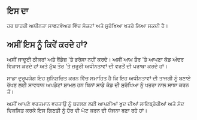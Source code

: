 
## ਇਸ ਦਾ

<div className="h-2"/>

ਹਰ ਬਾਹਰੀ ਅਧੀਨਤਾ ਸਾਫਟਵੇਅਰ ਵਿੱਚ ਸੰਕਟਾਂ ਅਤੇ ਸੁਰੱਖਿਆ ਖਤਰੇ ਲਿਆ ਸਕਦੀ ਹੈ।

<div className="h-8"/>

<ThreeChart />

<div className="h-8"/>

## ਅਸੀਂ ਇਸ ਨੂੰ ਕਿਵੇਂ ਕਰਦੇ ਹਾਂ?

<div className="h-2"/>

ਅਸੀਂ ਜਾਦੂਈ ਠੀਕਰਾਂ ਅਤੇ ਬੈਂਡੇਜ਼ 'ਤੇ ਭਰੋਸਾ ਨਹੀਂ ਕਰਦੇ। ਅਸੀਂ ਆਮ ਤੌਰ 'ਤੇ ਆਪਣਾ ਕੋਡ ਅੰਦਰ ਵਿਕਾਸ ਕਰਦੇ ਹਾਂ ਅਤੇ ਮੁੱਖ ਤੌਰ 'ਤੇ ਜ਼ਰੂਰੀ ਅਧੀਨਤਾਵਾਂ ਦੀ ਵਰਤੋਂ ਦੀ ਪਰਾਥਾ ਕਰਦੇ ਹਾਂ।

<div className="h-2"/>

ਸਾਡਾ ਦੁਰੂਪਯੋਗ ਇਹ ਸੁਨਿਸ਼ਚਿਤ ਕਰਨ ਵਿੱਚ ਸਮਾਹਿਤ ਹੈ ਕਿ ਇਹ ਅਧੀਨਤਾਵਾਂ ਦੀ ਤਾਜਗੀ ਨੂੰ ਬਣਾਏ ਰੱਖਣ ਲਈ ਸਾਵਧਾਨ ਅਪਡੇਟਾਂ ਸ਼ਾਮਲ ਹਨ ਬਿਨਾਂ ਸਾਡੇ ਕੋਡ ਦੀ ਸੁਰੱਖਿਆ ਨੂੰ ਖਤਰਾ ਨਾਲ ਸਾਝਾ ਕਰਨ ਤੋਂ।

<div className="h-2"/>

ਅਸੀਂ ਆਪਣੇ ਵਰਤਮਾਨ ਵਰਤਾਉ ਨੂੰ ਬਦਲਣ ਲਈ ਆਪਣੀਆਂ ਖੁਦ ਦੀਆਂ ਲਾਇਬ੍ਰੇਰੀਆਂ ਅਤੇ ਸੰਦ ਵਿਕਸਿਤ ਕਰਕੇ ਇਸ ਗਿਣਤੀ ਨੂੰ ਹੋਰ ਵੀ ਘੱਟ ਕਰਨ ਦੀ ਯੋਜਨਾ ਬਣਾ ਰਹੇ ਹਾਂ।

